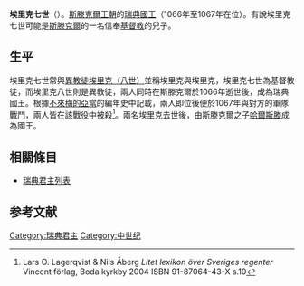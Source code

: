 {{Infobox royalty
| name         = 埃里克七世
| title        = 瑞典國王
| titletext    = 
| more         = 
| image        =
| image_size   =
| alt          = 
| caption      = 
| succession   = [[瑞典君主列表|瑞典國王]]
| reign        = 1066年-1067年
| successor    = 
| spouse=
| spouse-type  =
| consort      =
| issue        = 
| issue-link   = 
| issue-pipe   = 
| full name    = 
| era name     = 
| era dates    = 
| posthumous name = 
| temple name  = 
| house        =[[斯滕克爾王朝|斯滕克爾王朝]]
| father       =可能是[[斯滕克爾|斯滕克爾]]
| mother       =
| birth_date   =
| birth_place  =
| death_date   =1067年
| death_place  = 
| burial_date  = 
| burial_place =
| occupation   = 
| signature    = 
| religion     = 
}}

'''埃里克七世'''（{{bd|？||1067年}}）。[[斯滕克爾王朝|斯滕克爾王朝]]的[[瑞典國王|瑞典國王]]（1066年至1067年在位）。有說埃里克七世可能是[[斯滕克爾|斯滕克爾]]的一名信奉[[基督教|基督教]]的兒子。

== 生平 ==
埃里克七世常與[[埃里克八世_(瑞典)|異教徒埃里克（八世）]]並稱埃里克與埃里克，埃里克七世為基督教徒，而埃里克八世則是異教徒，兩人同時在斯滕克爾於1066年逝世後，成為瑞典國王。根據[[不來梅的亞當|不來梅的亞當]]的編年史中記載，兩人即位後便於1067年與對方的軍隊戰鬥，兩人皆在該戰役中被殺<ref>Lars O. Lagerqvist & Nils Åberg ''Litet lexikon över Sveriges regenter'' Vincent förlag, Boda kyrkby 2004 ISBN 91-87064-43-X s.10</ref>。兩名埃里克去世後，由斯滕克爾之子[[哈爾斯滕|哈爾斯滕]]成為國王。

== 相關條目 ==
* [[瑞典君主列表|瑞典君主列表]]

== 参考文献 ==
{{Reflist}}

{{s-start}}
{{s-hou|[[斯滕克爾王朝|斯滕克爾王朝]]||？||1067年|name=埃里克（七世）·斯滕克爾松}}
{{s-reg}}
{{s-bef|before=[[斯滕克爾|斯滕克爾]]}}
{{s-ttl|title=[[瑞典君主列表|瑞典國王]]|years=1066年–1067年|regent1=[[埃里克八世_(瑞典)|異教徒埃里克（八世）]]}}
{{s-aft|after=[[哈爾斯滕|哈爾斯滕]]}}
{{s-end}}
{{瑞典君主}}

{{Authority control}}
[[Category:瑞典君主|Category:瑞典君主]]
[[Category:中世纪|Category:中世纪]]